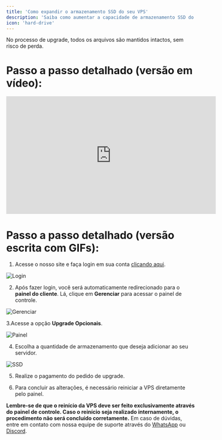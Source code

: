 ```yaml
---
title: 'Como expandir o armazenamento SSD do seu VPS'
description: 'Saiba como aumentar a capacidade de armazenamento SSD do seu VPS para acomodar mais dados e melhorar o desempenho do seu servidor.'
icon: 'hard-drive'
---
```


<Warning>No processo de upgrade, todos os arquivos são mantidos intactos, sem risco de perda.</Warning>

# **Passo a passo detalhado (versão em vídeo):**

<iframe width="560" height="315" src="https://www.youtube.com/embed/HKvs0GvSQgI" title="YouTube video player" frameborder="0" allow="accelerometer; autoplay; clipboard-write; encrypted-media; gyroscope; picture-in-picture; web-share" referrerpolicy="strict-origin-when-cross-origin" allowfullscreen></iframe>

# **Passo a passo detalhado (versão escrita com GIFs):**

1. Acesse o nosso site e faça login em sua conta [clicando aqui](https://cliente.sb4host.com.br/login).


![Login](https://i.imgur.com/x9R9amj.gif)


2. Após fazer login, você será automaticamente redirecionado para o **painel do cliente**. Lá, clique em **Gerenciar** para acessar o painel de controle.

![Gerenciar](https://i.imgur.com/AYW5llM.gif)

3.Acesse a opção **Upgrade Opcionais**.

![Painel](https://i.imgur.com/c25L6Yw.gif)

4. Escolha a quantidade de armazenamento que deseja adicionar ao seu servidor.

![SSD](https://i.imgur.com/aj9pVHF.gif)

5. Realize o pagamento do pedido de upgrade.

6. Para concluir as alterações, é necessário reiniciar a VPS diretamente pelo painel.


<Warning>**Lembre-se de que o reinício da VPS deve ser feito exclusivamente através do painel de controle. Caso o reinício seja realizado internamente, o procedimento não será concluído corretamente.**</Warning>
<Note>Em caso de dúvidas, entre em contato com nossa equipe de suporte através do [WhatsApp](https://api.whatsapp.com/send/?phone=5511910603976&text=Ol%C3%A1%2C+gostaria+de+uma+ajuda%21&type=phone_number&app_absent=0) ou [Discord](https://discord.com/invite/wfx9C73).</Note>